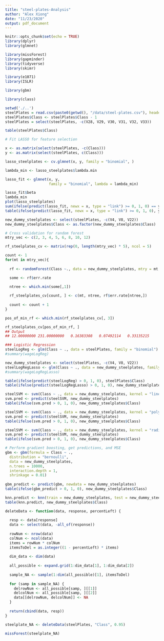 ```yaml
---
title: "steel-plates-Analysis"
author: "Alex Xiong"
date: "11/23/2020"
output: pdf_document
---
```


```r
knitr::opts_chunk$set(echo = TRUE)
library(dplyr)
library(glmnet)

library(missForest)
library(gapminder)
library(tidyverse)
library(skimr)

library(e1071)
library(ISLR)

library(gbm)

library(class)
```


```r
setwd('./..')
steelPlates = read.csv(paste0(getwd(), "/data/steel-plates.csv"), header = TRUE)
steelPlates$Class <- steelPlates$Class - 1
steelPlates = select(steelPlates, -c(V28, V29, V30, V31, V32, V33))
```


```r
table(steelPlates$Class)

# Fit LASSO for feature selection

x <- as.matrix(select(steelPlates, -c(Class)))
y <- as.matrix(select(steelPlates, c(Class))) 

lasso_steelplates <- cv.glmnet(x, y, family = "binomial", )

lambda_min <- lasso_steelplates$lambda.min

lasso_fit <- glmnet(x, y,
                    family = "binomial", lambda = lambda_min)

lasso_fit$beta
lambda_min
plot(lasso_steelplates)
sum(ifelse(predict(lasso_fit, newx = x, type = "link") >= 0, 1, 0) == y)/length(y)
table(ifelse(predict(lasso_fit, newx = x, type = "link") >= 0, 1, 0), y)
```


```r
new_dummy_steelplates <- select(steelPlates, -c(V4, V8, V22))
new_dummy_steelplates$Class <- as.factor(new_dummy_steelplates$Class)

# Cross validation for random forest 
mtry_vec <- c(2, 3, 4, 5, 6, 8, 10, 12)

rf_steelplates_cv <- matrix(rep(0, length(mtry_vec) * 5), ncol = 5)

count <- 1
for(mt in mtry_vec){
  
  rf <- randomForest(Class ~., data = new_dummy_steelplates, mtry = mt, ntree = 600)

  some <- rf$err.rate

  ntree <- which.min(some[,1])
    
  rf_steelplates_cv[count, ] <- c(mt, ntree, rf$err.rate[ntree,])
    
  count <- count + 1
}

pos_of_min_rf <- which.min(rf_steelplates_cv[, 3])

rf_steelplates_cv[pos_of_min_rf, ]
## Output
## 12.00000000 231.00000000   0.16383308   0.07492114   0.33135215
```


```r
### Logistic Regression
steelLogReg <- glm(Class ~ ., data = steelPlates, family = "binomial")
#summary(wageLogReg)

new_dummy_steelplates <- select(steelPlates, -c(V4, V8, V22))
steelLogRegLasso <- glm(Class ~ ., data = new_dummy_steelplates, family = "binomial")
#summary(wageLogRegLasso)

table(ifelse(predict(steelLogReg) > 0, 1, 0), steelPlates$Class)
table(ifelse(predict(steelLogRegLasso) > 0, 1, 0), new_dummy_steelplates$Class)
```


```r
steelSVM <- svm(Class ~ ., data = new_dummy_steelplates, kernel = "linear", cost = 0.1)
svm.pred <- predict(steelSVM, new_dummy_steelplates)
table(ifelse(svm.pred > 0, 1, 0), new_dummy_steelplates$Class)

steelSVM <- svm(Class ~ ., data = new_dummy_steelplates, kernel = "polynomial", gamma=1, cost = 0.1)
svm.pred <- predict(steelSVM, new_dummy_steelplates)
table(ifelse(svm.pred > 0, 1, 0), new_dummy_steelplates$Class)

steelSVM <- svm(Class ~ ., data = new_dummy_steelplates, kernel = "radial", gamma=1, cost = 0.1)
svm.pred <- predict(steelSVM, new_dummy_steelplates)
table(ifelse(svm.pred > 0, 1, 0), new_dummy_steelplates$Class)
```


```r
# Perform gradient boosting, get predictions, and MSE
gbm <- gbm(formula = Class ~ .,
  distribution = "bernoulli",
  data = new_dummy_steelplates,
  n.trees = 10000,
  interaction.depth = 1,
  shrinkage = 0.01)
    
gbm_predict <- predict(gbm, newdata = new_dummy_steelplates)
table(ifelse(gbm_predict > 0, 1, 0), new_dummy_steelplates$Class)
```


```r
knn.predict <- knn(train = new_dummy_steelplates, test = new_dummy_steelplates, cl = new_dummy_steelplates$Class, k=16)
table(knn.predict, new_dummy_steelplates$Class)
```


```r
deleteData <- function(data, response, percentLeft) {
  
  resp <- data[response]
  data <- select(data, -all_of(response))
  
  rowNum <- nrow(data)
  colNum <- ncol(data)
  items = rowNum * colNum
  itemsToDel = as.integer((1 - percentLeft) * items)
  
  dim_data <- dim(data)
  
  all_possible <- expand.grid(1:dim_data[1], 1:dim_data[2])
  
  sample_NA <- sample(1:dim(all_possible)[1], itemsToDel)
  
  for (samp in sample_NA) {
    delrowNum <- all_possible[samp, ][[1]]
    delcolNum <- all_possible[samp, ][[2]]
    data[[delrowNum, delcolNum]] <- NA
  }
  
  return(cbind(data, resp))
}

steelplate_NA <- deleteData(steelPlates, "Class", 0.95)
```

```r
missForest(steelplate_NA)

```










